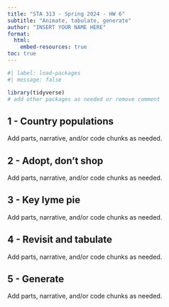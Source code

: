 ```yaml
---
title: "STA 313 - Spring 2024 - HW 6"
subtitle: "Animate, tabulate, generate"
author: "INSERT YOUR NAME HERE"
format:
  html:
    embed-resources: true
toc: true
---
```


```r
#| label: load-packages
#| message: false

library(tidyverse)
# add other packages as needed or remove comment
```

## 1 - Country populations

Add parts, narrative, and/or code chunks as needed.

## 2 - Adopt, don’t shop

Add parts, narrative, and/or code chunks as needed.

## 3 - Key lyme pie

Add parts, narrative, and/or code chunks as needed.

## 4 - Revisit and tabulate

Add parts, narrative, and/or code chunks as needed.

## 5 - Generate

Add parts, narrative, and/or code chunks as needed.
